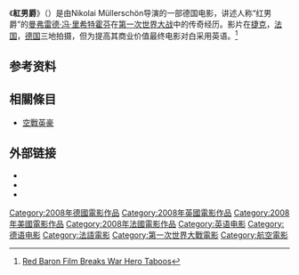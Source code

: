 {{Infobox film
| name           = The Red Baron
| image          = <!-- 檔案不存在 Red-baron movie-poster.jpg ，可從英文維基百科取得 -->
| caption        = '''Cinema poster'''
| director       = [[Nikolai_Müllerschön|Nikolai Müllerschön]]
| producer       = [[Dan_Maag|Dan Maag]] <br/> [[Thomas_Reisser|Thomas Reisser]] <br/> [[Roland_Pellegrino|Roland Pellegrino]]
| writer         = Nikolai Müllerschön
| starring       = [[Matthias_Schweighöfer|Matthias Schweighöfer]] <br/> [[Joseph_Fiennes|Joseph Fiennes]]<br>[[Til_Schweiger|Til Schweiger]]<br>[[Lena_Headey|Lena Headey]]
| music          =
| cinematography = [[Klaus_Merkel|Klaus Merkel]]
| editing        = [[Christian_Lonk|Christian Lonk]]
| distributor    = [[华纳兄弟|华纳兄弟]] （美国外） <ref name="German pic tracks career of flying ace">{{cite news | title=Warner flies with 'Baron' | url=http://www.variety.com/article/VR1117958746.html?categoryid=19&cs=1 | accessdate=February 6, 2007 | first=Ed | last=Meza | date=6 February 2007 | work=Variety | archive-date=2009-11-27 | archive-url=https://web.archive.org/web/20091127063207/http://www.variety.com/article/VR1117958746.html?categoryid=19&cs=1 | dead-url=no }}</ref> <br> Monterey Media （美国）
| released       = 2008年4月10日
| runtime        = 123分钟
| country        = [[德国|德国]]<br/>[[英国|英国]]<br/>[[美国|美国]]<br/>[[法国|法国]]<br/>[[捷克|捷克]]
| language       = 英语
| budget         = €18 百万
}}

《'''紅男爵'''》（{{lang-en|'''The Red Baron'''}}）是由Nikolai Müllerschön导演的一部德国电影，讲述人称“红男爵”的[[曼弗雷德·冯·里希特霍芬|曼弗雷德·冯·里希特霍芬]]在[[第一次世界大战|第一次世界大战]]中的传奇经历。影片在[[捷克|捷克]]，[[法国|法国]]，[[德国|德国]]三地拍摄，但为提高其商业价值最终电影对白采用英语。<ref>[http://www.dw-world.de/dw/article/0,2144,3205499,00.html Red Baron Film Breaks War Hero Taboos]</ref> 

== 参考资料 ==
<references/>

==相關條目==
*[[空戰英豪|空戰英豪]]

== 外部链接 ==
* {{douban}}
* {{IMDb title|0365675|The Red Baron}}
* {{amg movie|354419|The Red Baron}}

{{Authority control}}
{{DEFAULTSORT:Red Baron, The}}
[[Category:2008年德國電影作品|Category:2008年德國電影作品]]
[[Category:2008年英國電影作品|Category:2008年英國電影作品]]
[[Category:2008年美國電影作品|Category:2008年美國電影作品]]
[[Category:2008年法國電影作品|Category:2008年法國電影作品]]
[[Category:英语电影|Category:英语电影]]
[[Category:德语电影|Category:德语电影]]
[[Category:法語電影|Category:法語電影]]
[[Category:第一次世界大戰電影|Category:第一次世界大戰電影]]
[[Category:航空電影|Category:航空電影]]